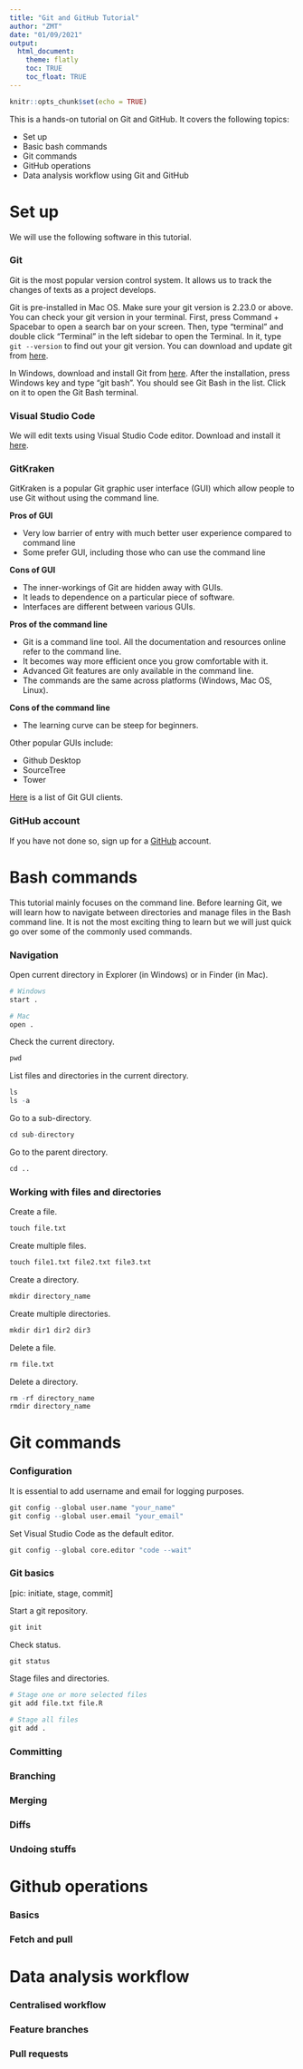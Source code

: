 ```yaml
---
title: "Git and GitHub Tutorial"
author: "ZMT"
date: "01/09/2021"
output: 
  html_document:
    theme: flatly
    toc: TRUE
    toc_float: TRUE
---
```


```r
knitr::opts_chunk$set(echo = TRUE)
```

This is a hands-on tutorial on Git and GitHub. It covers the following topics:

-   Set up
-   Basic bash commands
-   Git commands
-   GitHub operations
-   Data analysis workflow using Git and GitHub

# Set up

We will use the following software in this tutorial.

### Git

Git is the most popular version control system. It allows us to track the changes of texts as a project develops.

Git is pre-installed in Mac OS. Make sure your git version is 2.23.0 or above. You can check your git version in your terminal. First, press Command + Spacebar to open a search bar on your screen. Then, type "terminal" and double click "Terminal" in the left sidebar to open the Terminal. In it, type `git --version` to find out your git version. You can download and update git from [here](https://sourceforge.net/projects/git-osx-installer/).

In Windows, download and install Git from [here](https://git-scm.com/download/win). After the installation, press Windows key and type "git bash". You should see Git Bash in the list. Click on it to open the Git Bash terminal.

### Visual Studio Code

We will edit texts using Visual Studio Code editor. Download and install it [here](https://code.visualstudio.com/).

### GitKraken

GitKraken is a popular Git graphic user interface (GUI) which allow people to use Git without using the command line.

**Pros of GUI**

-   Very low barrier of entry with much better user experience compared to command line
-   Some prefer GUI, including those who can use the command line

**Cons of GUI**

-   The inner-workings of Git are hidden away with GUIs.
-   It leads to dependence on a particular piece of software.
-   Interfaces are different between various GUIs.

**Pros of the command line**

-   Git is a command line tool. All the documentation and resources online refer to the command line.
-   It becomes way more efficient once you grow comfortable with it.
-   Advanced Git features are only available in the command line.
-   The commands are the same across platforms (Windows, Mac OS, Linux).

**Cons of the command line**

-   The learning curve can be steep for beginners.  

Other popular GUIs include:

-   Github Desktop
-   SourceTree
-   Tower

[Here](https://git-scm.com/downloads/guis) is a list of Git GUI clients.

### GitHub account

If you have not done so, sign up for a [GitHub](https://github.com/) account.

# Bash commands

This tutorial mainly focuses on the command line. Before learning Git, we will learn how to navigate between directories and manage files in the Bash command line. It is not the most exciting thing to learn but we will just quick go over some of the commonly used commands.

### Navigation

Open current directory in Explorer (in Windows) or in Finder (in Mac).

```r
# Windows
start . 

# Mac
open .
```

Check the current directory.

```r
pwd
```

List files and directories in the current directory.

```r
ls
ls -a
```

Go to a sub-directory.

```r
cd sub-directory
```

Go to the parent directory.

```r
cd ..
```

### Working with files and directories

Create a file.

```r
touch file.txt
```

Create multiple files.

```r
touch file1.txt file2.txt file3.txt
```

Create a directory.

```r
mkdir directory_name
```

Create multiple directories.

```r
mkdir dir1 dir2 dir3
```

Delete a file.

```r
rm file.txt
```

Delete a directory.

```r
rm -rf directory_name
rmdir directory_name
```

# Git commands

### Configuration

It is essential to add username and email for logging purposes.

```r
git config --global user.name "your_name"
git config --global user.email "your_email"
```

Set Visual Studio Code as the default editor.

```r
git config --global core.editor "code --wait"
```

### Git basics

[pic: initiate, stage, commit]

Start a git repository.

```r
git init
```

Check status.

```r
git status
```

Stage files and directories.

```r
# Stage one or more selected files
git add file.txt file.R

# Stage all files
git add .
```

### Committing


### Branching


### Merging


### Diffs


### Undoing stuffs


# Github operations

### Basics

### Fetch and pull


# Data analysis workflow

### Centralised workflow


### Feature branches


### Pull requests


